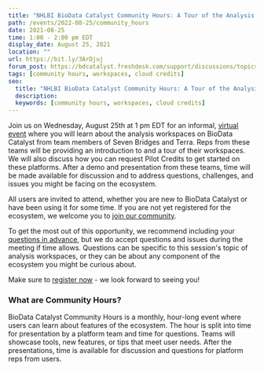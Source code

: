 ```yaml
---
title: "NHLBI BioData Catalyst Community Hours: A Tour of the Analysis Workspaces"
path: /events/2022-08-25/community_hours
date: 2021-08-25
time: 1:00 - 2:00 pm EDT
display_date: August 25, 2021
location: ""
url: https://bit.ly/3ArDjuj
forum_post: https://bdcatalyst.freshdesk.com/support/discussions/topics/60000406463
tags: [community hours, workspaces, cloud credits]
seo:
  title: "NHLBI BioData Catalyst Community Hours: A Tour of the Analysis Workspaces"
  description:
  keywords: [community hours, workspaces, cloud credits]
---
```


Join us on Wednesday, August 25th at 1 pm EDT for an informal, [virtual event](https://bit.ly/3ArDjuj) where you will learn about the analysis workspaces on BioData Catalyst from team members of Seven Bridges and Terra. Reps from these teams will be providing an introduction to and a tour of their workspaces. We will also discuss how you can request Pilot Credits to get started on these platforms. After a demo and presentation from these teams, time will be made available for discussion and to address questions, challenges, and issues you might be facing on the ecosystem.

All users are invited to attend, whether you are new to BioData Catalyst or have been using it for some time. If you are not yet registered for the ecosystem, we welcome you to [join our community](/join-bdc).

To get the most out of this opportunity, we recommend including your [questions in advance](https://forms.gle/1QfSZkWkpprWnJhv5), but we do accept questions and issues during the meeting if time allows. Questions can be specific to this session's topic of analysis workspaces, or they can be about any component of the ecosystem you might be curious about.

Make sure to [register now](https://bit.ly/3ArDjuj) - we look forward to seeing you!

### What are Community Hours?

BioData Catalyst Community Hours is a monthly, hour-long event where users can learn about features of the ecosystem. The hour is split into time for presentation by a platform team and time for questions. Teams will showcase tools, new features, or tips that meet user needs. After the presentations, time is available for discussion and questions for platform reps from users.
